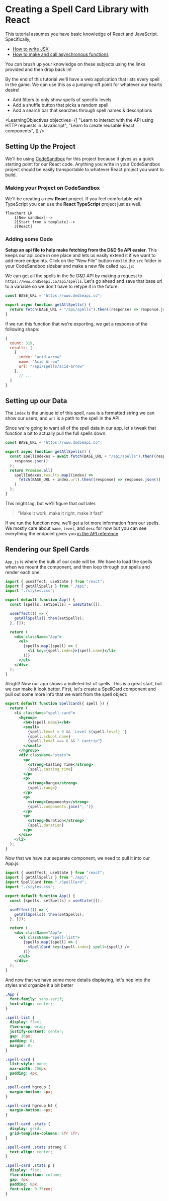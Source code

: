 
# Creating a Spell Card Library with React

This tutorial assumes you have basic knowledge of React and JavaScript. Specifically,

- [How to write JSX](https://react.dev/learn/writing-markup-with-jsx)
- [How to make and call asynchronous functions](https://javascript.info/async-await)

You can brush up your knowledge on these subjects using the links provided and then drop back in!

By the end of this tutorial we'll have a web application that lists every spell in the game. We can use this as a jumping-off point for whatever our hearts desire!

- Add filters to only show spells of specific levels
- Add a shuffle button that picks a random spell
- Add a search bar that searches through spell names & descriptions

<LearningObjectives
  objectives={[
    "Learn to interact with the API using HTTP requests in JavaScript",
    "Learn to create reusable React components",
  ]}
/>

## Setting Up the Project

We'll be using [CodeSandbox](codesandbox.io) for this project because it gives us a quick starting point for our React code. Anything you write in your CodeSandbox project should be easily transportable to whatever React project you want to build.

### Making your Project on CodeSandbox

We'll be creating a new **React** project. If you feel comfortable with TypeScript you can use the **React TypeScript** project just as well.

```mermaid
flowchart LR
    1[New sandbox]-->
    2[Start from a template]-->
    3[React]
```

### Adding some Code

**Setup an api file to help make fetching from the D&D 5e API easier.** This keeps our api code in one place and lets us easily extend it if we want to add more endpoints. Click on the "New File" button next to the `src` folder in your CodeSandbox sidebar and make a new file called `api.js`:

We can get all the spells in the 5e D&D API by making a request to `https://www.dnd5eapi.co/api/spells`. Let's go ahead and save that base url to a variable so we don't have to retype it in the future.

```js title="/src/api.js"
const BASE_URL = "https://www.dnd5eapi.co";

export async function getAllSpells() {
  return fetch(BASE_URL + "/api/spells").then((response) => response.json());
}
```

If we run this function that we're exporting, we get a response of the following shape:

```js
{
  count: 319,
  results: [
    {
      index: "acid-arrow"
      name: "Acid Arrow"
      url: "/api/spells/acid-arrow"
    },
      // ...
  ]
}
```

## Setting up our Data

The `index` is the unique id of this spell, `name` is a formatted string we can show our users, and `url` is a path to the spell in the API.

Since we're going to want all of the spell data in our app, let's tweak that function a bit to actually pull the full spells down:

```js title="/src/api.js"
const BASE_URL = "https://www.dnd5eapi.co";

export async function getAllSpells() {
  const spellIndexes = await fetch(BASE_URL + "/api/spells").then((response) =>
    response.json()
  );
  return Promise.all(
    spellIndexes.results.map((index) =>
      fetch(BASE_URL + index.url).then((response) => response.json())
    )
  );
}
```

This might lag, but we'll figure that out later.

> "Make it work, make it right, make it fast"

If we run the function now, we'll get a lot more information from our spells. We mostly care about `name`, `level`, and `desc` for now but you can see everything the endpoint gives you [in the API reference](/docs/api/get-a-spell-by-index)

## Rendering our Spell Cards

`App.js` is where the bulk of our code will be. We have to load the spells when we mount the component, and then loop through our spells and render each one.

```jsx title="/src/App.js"
import { useEffect, useState } from "react";
import { getAllSpells } from "./api";
import "./styles.css";

export default function App() {
  const [spells, setSpells] = useState([]);

  useEffect(() => {
    getAllSpells().then(setSpells);
  }, []);

  return (
    <div className="App">
      <ul>
        {spells.map((spell) => (
          <li key={spell.index}>{spell.name}</li>
        ))}
      </ul>
    </div>
  );
}
```

Alright! Now our app shows a bulleted list of spells. This is a great start, but we can make it look better. First, let's create a SpellCard component and pull out some more info that we want from the spell object:

```jsx title="/src/SpellCard.js"
export default function SpellCard({ spell }) {
  return (
    <li className="spell-card">
      <hgroup>
        <h4>{spell.name}</h4>
        <small>
          {spell.level > 0 && `Level ${spell.level} `}
          {spell.school.name}
          {spell.level === 0 && " cantrip"}
        </small>
      </hgroup>
      <div className="stats">
        <p>
          <strong>Casting Time</strong>
          {spell.casting_time}
        </p>
        <p>
          <strong>Range</strong>
          {spell.range}
        </p>
        <p>
          <strong>Components</strong>
          {spell.components.join(", ")}
        </p>
        <p>
          <strong>Duration</strong>
          {spell.duration}
        </p>
      </div>
    </li>
  );
}
```

Now that we have our separate component, we need to pull it into our App.js:

```jsx title="/src/App.js"
import { useEffect, useState } from "react";
import { getAllSpells } from "./api";
import SpellCard from "./SpellCard";
import "./styles.css";

export default function App() {
  const [spells, setSpells] = useState([]);

  useEffect(() => {
    getAllSpells().then(setSpells);
  }, []);

  return (
    <div className="App">
      <ul className="spell-list">
        {spells.map((spell) => (
          <SpellCard key={spell.index} spell={spell} />
        ))}
      </ul>
    </div>
  );
}
```

And now that we have some more details displaying, let's hop into the styles and organize it a bit better

```css title="/src/styles.css"
.App {
  font-family: sans-serif;
  text-align: center;
}

.spell-list {
  display: flex;
  flex-wrap: wrap;
  justify-content: center;
  gap: 16px;
  padding: 0;
  margin: 0;
}

.spell-card {
  list-style: none;
  max-width: 256px;
  padding: 4px;
}

.spell-card hgroup {
  margin-bottom: 4px;
}

.spell-card hgroup h4 {
  margin-bottom: 4px;
}

.spell-card .stats {
  display: grid;
  grid-template-columns: 1fr 1fr;
}

.spell-card .stats strong {
  text-align: center;
}

.spell-card .stats p {
  display: flex;
  flex-direction: column;
  gap: 4px;
  padding: 8px;
  font-size: 0.75rem;
}
```
